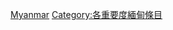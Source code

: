{{Emptycat}}
{{Articles by Importance|project=東南亞|task_force=yes|parent=東南亞|tf_link=緬甸任務組|topic=緬甸|format=toc}}

[[Category:不適用重要度东南亚条目|Myanmar]]
[[Category:各重要度緬甸條目|Category:各重要度緬甸條目]]